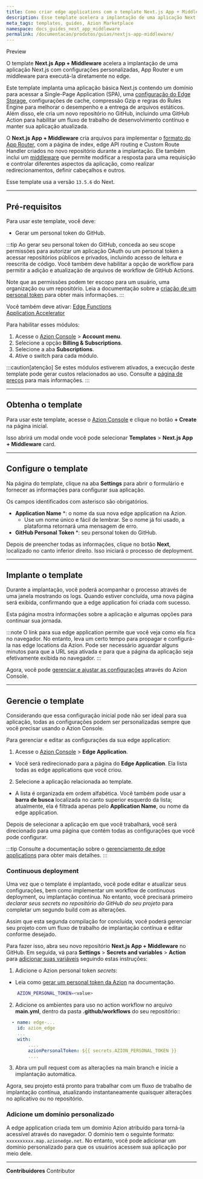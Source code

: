 ```yaml
---
title: Como criar edge applications com o template Next.js App + Middleware
description: Esse template acelera a implantação de uma aplicação Next.js com configurações personalizadas, App Router e um middleware.
meta_tags: templates, guides, Azion Marketplace
namespace: docs_guides_next_app_middleware
permalink: /documentacao/produtos/guias/nextjs-app-middleware/
---
```



<Tag severity="primary" client:only="vue">
Preview
</Tag>

O template **Next.js App + Middleware** acelera a implantação de uma aplicação Next.js com configurações personalizadas, App Router e um middleware para executá-la diretamente no edge.

Este template implanta uma aplicação básica Next.js contendo um domínio para acessar a Single-Page Application (SPA), uma [configuração do Edge Storage](/pt-br/documentacao/produtos/store/edge-storage/), configurações de cache, compressão Gzip e regras do Rules Engine para melhorar o desempenho e a entrega de arquivos estáticos. Além disso, ele cria um novo repositório no GitHub, incluindo uma GitHub Action para habilitar um fluxo de trabalho de desenvolvimento contínuo e manter sua aplicação atualizada.

O **Next.js App + Middleware** cria arquivos para implementar o [formato do App Router](https://nextjs.org/docs/app), com a página de index, edge API routing e Custom Route Handler criados no novo repositório durante a implantação. Ele também inclui um [middleware](https://nextjs.org/docs/app/building-your-application/routing/middleware) que permite modificar a resposta para uma requisição e controlar diferentes aspectos da aplicação, como realizar redirecionamentos, definir cabeçalhos e outros.

Esse template usa a versão `13.5.6` do Next.

---

## Pré-requisitos

Para usar este template, você deve:

- Gerar um personal token do GitHub.

:::tip
Ao gerar seu personal token do GitHub, conceda ao seu scope permissões para autorizar um aplicação OAuth ou um personal token a acessar repositórios públicos e privados, incluindo acesso de leitura e reescrita de código. Você também deve habilitar a opção de workflow para permitir a adição e atualização de arquivos de workflow de GitHub Actions.

Note que as permissões podem ter escopo para um usuário, uma organização ou um repositório. Leia a documentação sobre a [criação de um personal token](https://docs.github.com/en/authentication/keeping-your-account-and-data-secure/managing-your-personal-access-tokens#creating-a-personal-access-token-classic) para obter mais informações.
:::

Você também deve ativar:
 <Tag severity="info" client:only="vue">
[Edge Functions](/pt-br/documentacao/produtos/build/edge-application/edge-functions/)
</Tag>
<br/>
 <Tag severity="info" client:only="vue">
[Application Accelerator](/pt-br/documentacao/produtos/build/edge-application/application-accelerator/)
</Tag>

Para habilitar esses módulos:

1. Acesse o [Azion Console](/pt-br/documentacao/produtos/guias/como-acessar-o-azion-console/) > **Account menu**.
2. Selecione a opção **Billing & Subscriptions**.
3. Selecione a aba **Subscriptions**.
4. Ative o switch para cada módulo.

:::caution[atenção]
Se estes módulos estiverem ativados, a execução deste template pode gerar custos relacionados ao uso. Consulte a [página de preços](/pt-br/documentacao/produtos/precos/) para mais informações.
:::

---

## Obtenha o template

Para usar este template, acesse o [Azion Console](https://console.azion.com/) e clique no botão **+ Create** na página inicial.

Isso abrirá um modal onde você pode selecionar **Templates** > **Next.js App + Middleware** card.

---

## Configure o template

Na página do template, clique na aba **Settings** para abrir o formulário e fornecer as informações para configurar sua aplicação.

Os campos identificados com asterisco são obrigatórios.

- **Application Name** *: o nome da sua nova edge application na Azion.
    - Use um nome único e fácil de lembrar. Se o nome já foi usado, a plataforma retornará uma mensagem de erro.
- **GitHub Personal Token** *: seu personal token do GitHub.

Depois de preencher todas as informações, clique no botão **Next**, localizado no canto inferior direito. Isso iniciará o processo de deployment.

---

## Implante o template

Durante a implantação, você poderá acompanhar o processo através de uma janela mostrando os logs. Quando estiver concluída, uma nova página será exibida, confirmando que a edge application foi criada com sucesso.

Esta página mostra informações sobre a aplicação e algumas opções para continuar sua jornada.

:::note
O link para sua edge application permite que você veja como ela fica no navegador. No entanto, leva um certo tempo para propagar e configurá-la nas edge locations da Azion. Pode ser necessário aguardar alguns minutos para que a URL seja ativada e para que a página da aplicação seja efetivamente exibida no navegador.
:::

Agora, você pode [gerenciar e ajustar as configurações](#gerencie-o-template) através do Azion Console.

---

## Gerencie o template

Considerando que essa configuração inicial pode não ser ideal para sua aplicação, todas as configurações podem ser personalizadas sempre que você precisar usando o Azion Console.

Para gerenciar e editar as configurações da sua edge application:

1. Acesse o [Azion Console](/pt-br/documentacao/produtos/guias/como-acessar-o-azion-console/) > **Edge Application**.
- Você será redirecionado para a página do **Edge Application**. Ela lista todas as edge applications que você criou.
2. Selecione a aplicação relacionada ao template. 
- A lista é organizada em ordem alfabética. Você também pode usar a **barra de busca** localizada no canto superior esquerdo da lista; atualmente, ela é filtrada apenas pelo **Application Name**, ou nome da edge application.

Depois de selecionar a aplicação em que você trabalhará, você será direcionado para uma página que contém todas as configurações que você pode configurar.

:::tip
Consulte a documentação sobre o [gerenciamento de edge applications](/pt-br/documentacao/produtos/build/edge-application/primeiros-passos/) para obter mais detalhes.
:::

### Continuous deployment

Uma vez que o template é implantado, você pode editar e atualizar seus configurações, bem como implementar um workflow de continuous deployment, ou implantação contínua. No entanto, você precisará primeiro *declarar seus secrets no repositório do GitHub do seu projeto* para completar um segundo build com as alterações.

Assim que esta segunda compilação for concluída, você poderá gerenciar seu projeto com um fluxo de trabalho de implantação contínua e editar conforme desejado.

Para fazer isso, abra seu novo repositório **Next.js App + Middleware** no GitHub. Em seguida, vá para **Settings** > **Secrets and variables** > **Action** para [adicionar suas variáveis](https://docs.github.com/en/actions/security-guides/encrypted-secrets) seguindo estas instruções:

1. Adicione o Azion personal token *secrets*:
- Leia como [gerar um personal token da Azion](/pt-br/documentacao/produtos/guias/personal-tokens/) na documentação.

```bash
    AZION_PERSONAL_TOKEN=<value>
```

2. Adicione os ambientes para uso no action workflow no arquivo **main.yml**, dentro da pasta **.github/workflows** do seu repositório::

```yml title="main.yml"
  - name: edge-...
    id: azion_edge
    ...
    with:
        ....
        azionPersonalToken: ${{ secrets.AZION_PERSONAL_TOKEN }}
        ....

```

3. Abra um pull request com as alterações na main branch e inicie a implantação automática.

Agora, seu projeto está pronto para trabalhar com um fluxo de trabalho de implantação contínua, atualizando instantaneamente quaisquer alterações no aplicativo ou no repositório.

### Adicione um domínio personalizado

A edge application criada tem um domínio Azion atribuído para torná-la acessível através do navegador. O domínio tem o seguinte formato: `xxxxxxxxxx.map.azionedge.net`. No entanto, você pode adicionar um domínio personalizado para que os usuários acessem sua aplicação por meio dele.


<LinkButton outlined link="/pt-br/documentacao/produtos/build/edge-application/domains/" label="saiba mais sobre domínios" variant="secondary" /> 

---


**Contribuidores** <ContributorList>Contributor</ContributorList>

